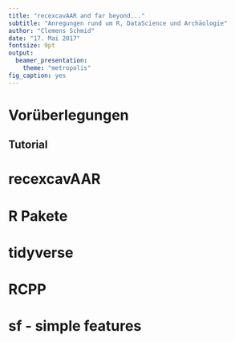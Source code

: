 ```yaml
---
title: "recexcavAAR and far beyond..."
subtitle: "Anregungen rund um R, DataScience und Archäologie"
author: "Clemens Schmid"
date: "17. Mai 2017"
fontsize: 9pt
output:
  beamer_presentation:
    theme: "metropolis"
fig_caption: yes
---
```


# Vorüberlegungen

## Tutorial

\begin{columns}
\begin{column}{0.4\textwidth}

\begin{figure}[h]
\centering
\includegraphics[scale=0.25]{images/tree.png}
\caption{Inhaltsbaum}
\end{figure}

\end{column}
\begin{column}{0.5\textwidth}

\begin{itemize}  
  \item recexcavAAR
  \item 3D plots in R 
  \item R Pakete 
  \item RCPP 
  \item tidyverse
  \item sf - simple features
\end{itemize}

\begin{quote}
A step to help you slow down - put your fork/spoon down between 
bites and take a sip of water before picking them up for the next bite. 

-- reddit user \textbf{angelforhirex} in einem Thread zum Thema Abnehmen
\end{quote}

\end{column}
\end{columns}

# recexcavAAR

# R Pakete

# tidyverse

# RCPP 

# sf - simple features